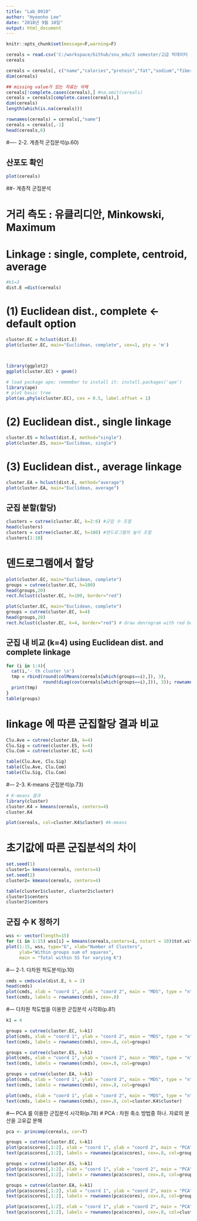 ```yaml
---
title: "Lab_0910"
author: "Hyeonho Lee"
date: "2018년 9월 10일"
output: html_document
---
```


```r
knitr::opts_chunk$set(message=F,warning=F)
```


```r
cereals = read.csv('C:/workspace/Github/snu_edu/3 semester/고급 빅데이터 분석/ch2_lab/cereals.csv')
cereals
```

```r
cereals = cereals[, c("name","calories","protein","fat","sodium","fiber","carbo","sugars","potass","vitamins")]
dim(cereals)
```

```r
## missing value가 있는 자료는 삭제
cereals[!complete.cases(cereals),] #na.omit(cereals)
cereals = cereals[complete.cases(cereals),]
dim(cereals)
length(which(is.na(cereals)))
```


```r
rownames(cereals) = cereals[,"name"]
cereals = cereals[,-1]
head(cereals,6)

```


#---- 2-2. 계층적 군집분석(p.60)

## 산포도 확인
```r
plot(cereals)

```

##- 계층적 군집분석

# 거리 측도 : 유클리디안, Minkowski, Maximum
# Linkage : single, complete, centroid, average
```r
#k1=3
dist.E =dist(cereals)
```



# (1) Euclidean dist., complete <- default option
```r
cluster.EC = hclust(dist.E) 
plot(cluster.EC, main="Euclidean, complete", cex=1, pty = 'm')



library(ggplot2)
ggplot(cluster.EC) + geom()

# load package ape; remember to install it: install.packages('ape')
library(ape)
# plot basic tree
plot(as.phylo(cluster.EC), cex = 0.5, label.offset = 1)

```

# (2) Euclidean dist., single linkage
```r
cluster.ES = hclust(dist.E, method="single")
plot(cluster.ES, main="Euclidean, single")
```



# (3) Euclidean dist., average linkage
```r
cluster.EA = hclust(dist.E, method="average")
plot(cluster.EA, main="Euclidean, average")
```




## 군집 분할(할당)
```r
clusters = cutree(cluster.EC, k=2:6) #군집 수 조절
head(clusters)
clusters = cutree(cluster.EC, h=100) #덴드로그램의 높이 조절
clusters[1:10]
```


# 덴드로그램에서 할당
```r
plot(cluster.EC, main="Euclidean, complete")
groups = cutree(cluster.EC, h=100)
head(groups,20)
rect.hclust(cluster.EC, h=100, border="red")

plot(cluster.EC, main="Euclidean, complete")
groups = cutree(cluster.EC, k=4) 
head(groups,20)
rect.hclust(cluster.EC, k=4, border="red") # draw denrogram with red borders around the k1 clusters
```



## 군집 내 비교 (k=4) using Euclidean dist. and complete linkage
```r
for (i in 1:4){
  cat(i,'- th cluster \n')
  tmp = rbind(round(colMeans(cereals[which(groups==i),]), 3),
              round(diag(cov(cereals[which(groups==i),])), 3)); rownames(tmp) = c("Mean","Var")
  print(tmp)
}
table(groups)
```




# linkage 에 따른 군집할당 결과 비교
```r
Clu.Ave = cutree(cluster.EA, k=4)
Clu.Sig = cutree(cluster.ES, k=4)
Clu.Com = cutree(cluster.EC, k=4)

table(Clu.Ave, Clu.Sig)
table(Clu.Ave, Clu.Com)
table(Clu.Sig, Clu.Com)
```





#--- 2-3. K-means 군집분석(p.73)
```r
# K-means 결과
library(cluster)
cluster.K4 = kmeans(cereals, centers=4)
cluster.K4

plot(cereals, col=cluster.K4$cluster) #k-means
```





# 초기값에 따른 군집분석의 차이
```r
set.seed(1)
cluster1= kmeans(cereals, centers=4)
set.seed(2)
cluster2= kmeans(cereals, centers=4)

table(cluster1$cluster, cluster2$cluster)
cluster1$centers
cluster2$centers
```




## 군집 수 K 정하기
```r
wss <- vector(length=15)
for (i in 1:15) wss[i] = kmeans(cereals,centers=i, nstart = 10)$tot.withinss
plot(1:15, wss, type="b", xlab="Number of Clusters",
     ylab="Within groups sum of squares",
     main = "Total within SS for varying K") 
```






#--- 2-1. 다차원 척도분석(p.10)
```r
cmds = cmdscale(dist.E, k = 2)
head(cmds)
plot(cmds, xlab = "coord 1", ylab = "coord 2", main = "MDS", type = "n")
text(cmds, labels = rownames(cmds), cex=.8)
```





#--- 다차원 척도법을 이용한 군집분석 시각화(p.81)
```r
k1 = 4

groups = cutree(cluster.EC, k=k1)
plot(cmds, xlab = "coord 1", ylab = "coord 2", main = "MDS", type = "n")
text(cmds, labels = rownames(cmds), cex=.8, col=groups)

groups = cutree(cluster.ES, k=k1)
plot(cmds, xlab = "coord 1", ylab = "coord 2", main = "MDS", type = "n")
text(cmds, labels = rownames(cmds), cex=.8, col=groups)

groups = cutree(cluster.EA, k=k1)
plot(cmds, xlab = "coord 1", ylab = "coord 2", main = "MDS", type = "n")
text(cmds, labels = rownames(cmds), cex=.8, col=groups)

plot(cmds, xlab = "coord 1", ylab = "coord 2", main = "MDS", type = "n")
text(cmds, labels = rownames(cmds), cex=.8, col=cluster.K4$cluster)
```






#--- PCA 를 이용한 군집분석 시각화(p.78)
# PCA : 차원 축소 방법중 하나. 자료의 분산을 고유값 분해
```r
pca <- princomp(cereals, cor=T)

groups = cutree(cluster.EC, k=k1)
plot(pca$scores[,1:2], xlab = "coord 1", ylab = "coord 2", main = "PCA", type = "n")
text(pca$scores[,1:2], labels = rownames(pca$scores), cex=.8, col=groups)

groups = cutree(cluster.ES, k=k1)
plot(pca$scores[,1:2], xlab = "coord 1", ylab = "coord 2", main = "PCA", type = "n")
text(pca$scores[,1:2], labels = rownames(pca$scores), cex=.8, col=groups)

groups = cutree(cluster.EA, k=k1)
plot(pca$scores[,1:2], xlab = "coord 1", ylab = "coord 2", main = "PCA", type = "n")
text(pca$scores[,1:2], labels = rownames(pca$scores), cex=.8, col=groups)

plot(pca$scores[,1:2], xlab = "coord 1", ylab = "coord 2", main = "PCA", type = "n")
text(pca$scores[,1:2], labels = rownames(pca$scores), cex=.8, col=cluster.K4$cluster)
```